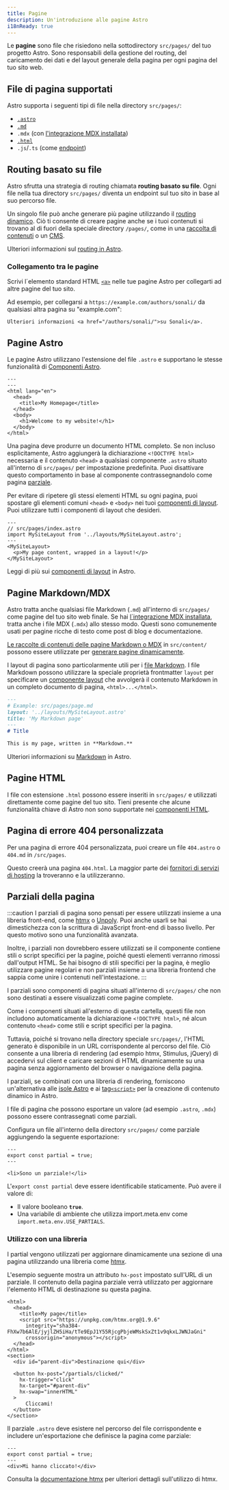```yaml
---
title: Pagine
description: Un'introduzione alle pagine Astro
i18nReady: true
---
```



Le **pagine** sono file che risiedono nella sottodirectory `src/pages/` del tuo progetto Astro. Sono responsabili della gestione del routing, del caricamento dei dati e del layout generale della pagina per ogni pagina del tuo sito web.

## File di pagina supportati

Astro supporta i seguenti tipi di file nella directory `src/pages/`:
- [`.astro`](#pagine-astro)
- [`.md`](#pagine-markdownmdx)
- `.mdx` (con [l'integrazione MDX installata](/it/guides/integrations-guide/mdx/#installation))
- [`.html`](#pagine-html)
- `.js`/`.ts` (come [endpoint](/it/guides/endpoints/))

## Routing basato su file

Astro sfrutta una strategia di routing chiamata **routing basato su file**. Ogni file nella tua directory `src/pages/` diventa un endpoint sul tuo sito in base al suo percorso file.

Un singolo file può anche generare più pagine utilizzando il [routing dinamico](/it/guides/routing/#percorsi-dinamici). Ciò ti consente di creare pagine anche se i tuoi contenuti si trovano al di fuori della speciale directory `/pages/`, come in una [raccolta di contenuti](/it/guides/content-collections/) o un [CMS](/it/guides/cms/).

<ReadMore>Ulteriori informazioni sul [routing in Astro](/it/guides/routing/).</ReadMore>

### Collegamento tra le pagine

Scrivi l´elemento standard HTML [`<a>`](https://developer.mozilla.org/en-US/docs/Web/HTML/Element/a) nelle tue pagine Astro per collegarti ad altre pagine del tuo sito.

Ad esempio, per collegarsi a `https://example.com/authors/sonali/` da qualsiasi altra pagina su "example.com":

```astro title="src/pages/index.astro"
Ulteriori informazioni <a href="/authors/sonali/">su Sonali</a>.
```

## Pagine Astro

Le pagine Astro utilizzano l'estensione del file `.astro` e supportano le stesse funzionalità di [Componenti Astro](/it/basics/astro-components/).

```astro title="src/pages/index.astro"
---
---
<html lang="en">
  <head>
    <title>My Homepage</title>
  </head>
  <body>
    <h1>Welcome to my website!</h1>
  </body>
</html>
```

Una pagina deve produrre un documento HTML completo. Se non incluso esplicitamente, Astro aggiungerà la dichiarazione `<!DOCTYPE html>` necessaria e il contenuto `<head>` a qualsiasi componente `.astro` situato all'interno di `src/pages/` per impostazione predefinita. Puoi disattivare questo comportamento in base al componente contrassegnandolo come pagina [parziale](#parziali-della-pagina).

Per evitare di ripetere gli stessi elementi HTML su ogni pagina, puoi spostare gli elementi comuni `<head>` e `<body>` nei tuoi [componenti di layout](/it/basics/layouts/). Puoi utilizzare tutti i componenti di layout che desideri.

```astro {3} /</?MySiteLayout>/
---
// src/pages/index.astro
import MySiteLayout from '../layouts/MySiteLayout.astro';
---
<MySiteLayout>
  <p>My page content, wrapped in a layout!</p>
</MySiteLayout>
```

<ReadMore>Leggi di più sui [componenti di layout](/it/basics/layouts/) in Astro.</ReadMore>

## Pagine Markdown/MDX

Astro tratta anche qualsiasi file Markdown (`.md`) all'interno di `src/pages/` come pagine del tuo sito web finale. Se hai [l´integrazione MDX installata](/it/guides/integrations-guide/mdx/#installation), tratta anche i file MDX (`.mdx`) allo stesso modo. Questi sono comunemente usati per pagine ricche di testo come post di blog e documentazione.

[Le raccolte di contenuti delle pagine Markdown o MDX](/it/guides/content-collections/) in `src/content/` possono essere utilizzate per [generare pagine dinamicamente](/it/guides/routing/#percorsi-dinamici).

I layout di pagina sono particolarmente utili per i [file Markdown](#pagine-markdownmdx). I file Markdown possono utilizzare la speciale proprietà frontmatter `layout` per specificare un [componente layout](/it/basics/layouts/) che avvolgerà il contenuto Markdown in un completo documento di pagina, `<html>...</html>`.

```md {3}
---
# Example: src/pages/page.md
layout: '../layouts/MySiteLayout.astro'
title: 'My Markdown page'
---
# Title

This is my page, written in **Markdown.**
```

<ReadMore>Ulteriori informazioni su [Markdown](/it/guides/markdown-content/) in Astro.</ReadMore>

## Pagine HTML

I file con estensione `.html` possono essere inseriti in `src/pages/` e utilizzati direttamente come pagine del tuo sito. Tieni presente che alcune funzionalità chiave di Astro non sono supportate nei [componenti HTML](/it/basics/astro-components/#componenti-html).

## Pagina di errore 404 personalizzata

Per una pagina di errore 404 personalizzata, puoi creare un file `404.astro` o `404.md` in `/src/pages`.

Questo creerà una pagina `404.html`. La maggior parte dei [fornitori di servizi di hosting](/it/guides/deploy/) la troveranno e la utilizzeranno.

## Parziali della pagina

<p><Since v="3.4.0" /></p>

:::caution
I parziali di pagina sono pensati per essere utilizzati insieme a una libreria front-end, come [htmx](https://htmx.org/) o [Unpoly](https://unpoly.com/). Puoi anche usarli se hai dimestichezza con la scrittura di JavaScript front-end di basso livello. Per questo motivo sono una funzionalità avanzata.

Inoltre, i parziali non dovrebbero essere utilizzati se il componente contiene stili o script specifici per la pagine, poiché questi elementi verranno rimossi dall'output HTML. Se hai bisogno di stili specifici per la pagina, è meglio utilizzare pagine regolari e non parziali insieme a una libreria frontend che sappia come unire i contenuti nell'intestazione.
:::

I parziali sono componenti di pagina situati all'interno di `src/pages/` che non sono destinati a essere visualizzati come pagine complete.

Come i componenti situati all'esterno di questa cartella, questi file non includono automaticamente la dichiarazione `<!DOCTYPE html>`, né alcun contenuto `<head>` come stili e script specifici per la pagina.

Tuttavia, poiché si trovano nella directory speciale `src/pages/`, l'HTML generato è disponibile in un URL corrispondente al percorso del file. Ciò consente a una libreria di rendering (ad esempio htmx, Stimulus, jQuery) di accedervi sul client e caricare sezioni di HTML dinamicamente su una pagina senza aggiornamento del browser o navigazione della pagina.

I parziali, se combinati con una libreria di rendering, forniscono un'alternativa alle [isole Astro](/it/concepts/islands/) e ai [tag`<script>`](/it/guides/client-side-scripts/) per la creazione di contenuto dinamico in Astro.

I file di pagina che possono esportare un valore (ad esempio `.astro`, `.mdx`) possono essere contrassegnati come parziali.

Configura un file all'interno della directory `src/pages/` come parziale aggiungendo la seguente esportazione:

```astro title="src/pages/partial.astro" ins={2}
---
export const partial = true;
---

<li>Sono un parziale!</li>
```

L'`export const partial` deve essere identificabile staticamente. Può avere il valore di:

- Il valore booleano __`true`__.
- Una variabile di ambiente che utilizza import.meta.env come `import.meta.env.USE_PARTIALS`.

### Utilizzo con una libreria

 I partial vengono utilizzati per aggiornare dinamicamente una sezione di una pagina utilizzando una libreria come [htmx](https://htmx.org/).

 L'esempio seguente mostra un attributo `hx-post` impostato sull'URL di un parziale. Il contenuto della pagina parziale verrà utilizzato per aggiornare l'elemento HTML di destinazione su questa pagina.

```astro title="src/pages/index.astro" 'hx-post="/partials/clicked/"'
<html>
  <head>
    <title>My page</title>
    <script src="https://unpkg.com/htmx.org@1.9.6"
      integrity="sha384-FhXw7b6AlE/jyjlZH5iHa/tTe9EpJ1Y55RjcgPbjeWMskSxZt1v9qkxLJWNJaGni"
      crossorigin="anonymous"></script>
  </head>
</html>
<section>
  <div id="parent-div">Destinazione qui</div>

  <button hx-post="/partials/clicked/"
    hx-trigger="click"
    hx-target="#parent-div"
    hx-swap="innerHTML"
  >
      Cliccami!
  </button>
</section>
```

Il parziale `.astro` deve esistere nel percorso del file corrispondente e includere un'esportazione che definisce la pagina come parziale:

```astro title="src/pages/partials/clicked.astro" {2}
---
export const partial = true;
---
<div>Mi hanno cliccato!</div>
```

Consulta la [documentazione htmx](https://htmx.org/docs/) per ulteriori dettagli sull'utilizzo di htmx.
